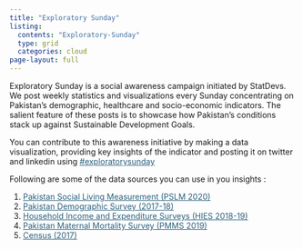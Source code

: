```yaml
---
title: "Exploratory Sunday"
listing: 
  contents: "Exploratory-Sunday"
  type: grid
  categories: cloud
page-layout: full
---
```


<p>Exploratory Sunday is a social awareness campaign initiated by StatDevs. We post weekly statistics and visualizations every Sunday concentrating on Pakistan's demographic, healthcare and socio-economic indicators. The salient feature of these posts is to showcase how Pakistan's conditions stack up against Sustainable Development Goals.</p>

<p>You can contribute to this awareness initiative by making a data visualization, providing key insights of the indicator and posting it on twitter and linkedin using <a href='https://twitter.com/search?q=exploratorysunday&src=typed_query&f=top' class="twitter" target="_blank" style="color:#2a5f7a;">#exploratorysunday</a> 

Following are some of the data sources you can use in you insights :
<ol>

<li><a href="https://www.pbs.gov.pk/content/pakistan-social-and-living-standards-measurement" class="twitter" target="_blank" style="color:#2a5f7a;">Pakistan Social Living Measurement (PSLM 2020)</a></li>
<li><a href="https://microdata.worldbank.org/index.php/catalog/3411" class="twitter" target="_blank" style="color:#2a5f7a;">Pakistan Demographic Survey (2017-18)</a></li>
<li><a href="https://www.pbs.gov.pk/publication/household-integrated-economic-survey-hies-2018-19" class="twitter" target="_blank" style="color:#2a5f7a;">Household Income and Expenditure Surveys (HIES 2018-19)</a></li>
<li><a href="https://microdata.worldbank.org/index.php/catalog/3824" class="twitter" target="_blank" style="color:#2a5f7a;">Pakistan Maternal Mortality Survey (PMMS 2019) </a></li>
<li><a href="https://www.pbs.gov.pk/content/final-results-census-2017" class="twitter" target="_blank" style="color:#2a5f7a;">Census (2017)</a></li>

</ol>
</p>